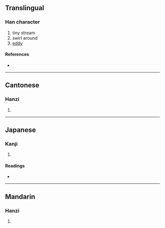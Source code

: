 {{character info/new}}
{{also|潆}}
==Translingual==

===Han character===
{{Han char|rn=85|rad=水|as=16|sn=19|four=39193|canj=EFFF|ids=⿰氵縈}}

# tiny stream
# swirl around
# [[eddy]]

====References====
* {{Han ref|kx=0660.090|dkj=18661|dj=1070.030|hdz=31785.050|uh=7020|ud=28704|bh=F25E|bd=62046}}

----

==Cantonese==

===Hanzi===
{{yue-hanzi|jyut=|y=ying4|sim=潆}}

# {{defn|lang=yue|sort=水16}}

----

==Japanese==

===Kanji===
{{ja-kanji|grade=|rs=水16}}

# {{defn|lang=ja|sort=水16}}

====Readings====
* {{ja-readings|on=[[えい]] (ei), [[よう]] (yō)|kun=[[ながれる]] (nagareru)}}

----

==Mandarin==

===Hanzi===
{{cmn-hanzi|sim=潆|pin=[[yíng]] ([[ying2]])|wg=ying<sup>2</sup>}}

# {{defn|lang=cmn|sort=水16}}